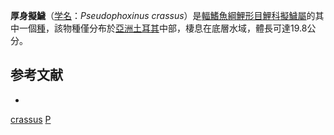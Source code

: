 {{Speciesbox
| name = 厚身擬鱥
| status = NE
| status_system = IUCN3.1
| genus = Pseudophoxinus
| species = crassus
| authority = [[Ladiges|Ladiges]], 1960
| synonyms = *''Acanthorutilus crassus''<br /><small>Ladiges, 1960</small>
*''Phoxinellus crassus''<br /><small>Ladiges, 1960</small>
}}
'''厚身擬鱥'''（[[学名|学名]]：''Pseudophoxinus crassus''）是[[輻鰭魚綱|輻鰭魚綱]][[鯉形目|鯉形目]][[鯉科|鯉科]][[擬鱥屬|擬鱥屬]]的其中一個[[種|種]]，該物種僅分布於[[亞洲|亞洲]][[土耳其|土耳其]]中部，棲息在底層水域，體長可達19.8公分。

==参考文献==
*{{FishBase_species|genus=Pseudophoxinus|species=crassus|year=2011|month=12}}
{{Taxonbar|from=Q2236132}}

[[Category:擬鱥屬|crassus]]
[[Category:1960年描述的魚類|P]]